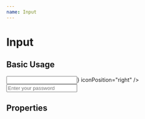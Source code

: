 ---
name: Input
---


# Input

## Basic Usage

<Playground>
  <div style={{ width: '300px' }}>
    <Input
      inputType="email"
      label="Email"
      isMaterial={true}
      icon={<Icon icon={email} />}
      iconPosition="right"
    />
    <div style={{ marginBottom: '20px' }} />
    <Input
      inputType="password"
      label="Password"
      passwordShowHide={true}
      placeholder="Enter your password"
    />
  </div>
</Playground>

## Properties

<PropsTable of={Input} />
